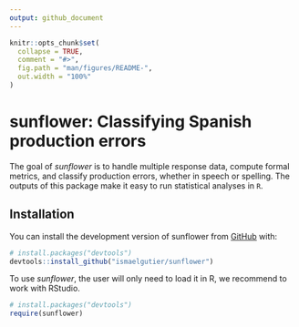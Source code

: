 ```yaml
---
output: github_document
---
```


<!-- README.md is generated from README.Rmd. Please edit that file -->

```r
knitr::opts_chunk$set(
  collapse = TRUE,
  comment = "#>",
  fig.path = "man/figures/README-",
  out.width = "100%"
)
```

# sunflower: Classifying Spanish production errors

<!-- badges: start -->
<!-- badges: end -->

The goal of *sunflower* is to handle multiple response data, compute formal metrics, and classify production errors, whether in speech or spelling. The outputs of this package make it easy to run statistical analyses in `R`.

## Installation

You can install the development version of sunflower from [GitHub](https://github.com/) with:

``` r
# install.packages("devtools")
devtools::install_github("ismaelgutier/sunflower")
```
To use *sunflower*, the user will only need to load it in R, we recommend to work with RStudio.

``` r
# install.packages("devtools")
require(sunflower)
```
